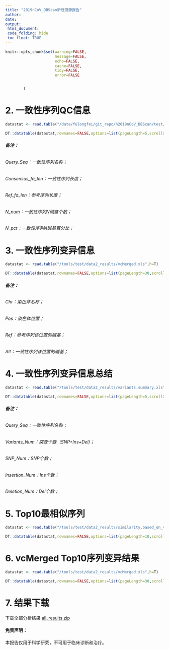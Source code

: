 ---
title: "2019nCoV_DBScan新冠溯源报告"
author:
date:
output:
 html_document:
 code_folding: hide
 toc_float: TRUE
---

```{r setup,echo=FALSE}
knitr::opts_chunk$set(warning=FALSE,
                      message=FALSE,
                      echo=FALSE,
                      cache=FALSE,
                      tidy=FALSE,
                      error=FALSE


        )
```


# 2. 一致性序列QC信息
```{r,include=FALSE}
datastat <- read.table("/data/fulongfei/git_repo/h2019nCoV_DBScan/test/data2_results/fasta.qc.xls",h=T)
```

```{r,echo=FALSE}
DT::datatable(datastat,rownames=FALSE,options=list(pageLength=5,scrollX=TRUE))
```

###### __备注：__
###### Query_Seq：一致性序列名称；
###### Consensus_fa_len：一致性序列长度；
###### Ref_fa_len：参考序列长度；
###### N_num：一致性序列N碱基个数；
###### N_pct：一致性序列N碱基百分比；


# 3. 一致性序列变异信息
```{r,include=FALSE}
datastat <- read.table("/tools/test/data2_results/vcMerged.xls",h=T)
```

```{r,echo=FALSE}
DT::datatable(datastat,rownames=FALSE,options=list(pageLength=30,scrollX=TRUE))
```

###### __备注：__
###### Chr：染色体名称；
###### Pos：染色体位置；
###### Ref：参考序列该位置的碱基；
###### Alt：一致性序列该位置的碱基；


# 4. 一致性序列变异信息总结
```{r,include=FALSE}
datastat <- read.table("/tools/test/data2_results/variants.summary.xls",h=T)
```

```{r,echo=FALSE}
DT::datatable(datastat,rownames=FALSE,options=list(pageLength=5,scrollX=TRUE))
```

###### __备注：__
###### Query_Seq：一致性序列名称；
###### Variants_Num：突变个数（SNP+Ins+Del)；
###### SNP_Num：SNP个数；
###### Insertion_Num：Ins个数；
###### Deletion_Num：Del个数；


# 5. Top10最相似序列
```{r,include=FALSE}
datastat <- read.table("/tools/test/data2_results/similarity.based_on_variant_calling.top10.xls",h=T)
```

```{r,echo=FALSE}
DT::datatable(datastat,rownames=FALSE,options=list(pageLength=10,scrollX=TRUE))
```


# 6. vcMerged Top10序列变异结果
```{r,include=FALSE}
datastat <- read.table("/tools/test/data2_results/vcMerged.xls",h=T)
```

```{r,echo=FALSE}
DT::datatable(datastat,rownames=FALSE,options=list(pageLength=30,scrollX=TRUE))
```

# 7. 结果下载

   下载全部分析结果 [all_results.zip](../results.zip)



#### 免责声明：

本报告仅用于科学研究，不可用于临床诊断和治疗。
